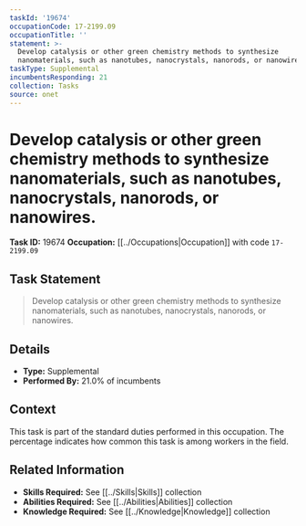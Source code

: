 ```yaml
---
taskId: '19674'
occupationCode: 17-2199.09
occupationTitle: ''
statement: >-
  Develop catalysis or other green chemistry methods to synthesize
  nanomaterials, such as nanotubes, nanocrystals, nanorods, or nanowires.
taskType: Supplemental
incumbentsResponding: 21
collection: Tasks
source: onet
---
```

# Develop catalysis or other green chemistry methods to synthesize nanomaterials, such as nanotubes, nanocrystals, nanorods, or nanowires.

**Task ID:** 19674
**Occupation:** [[../Occupations|Occupation]] with code `17-2199.09`

## Task Statement

> Develop catalysis or other green chemistry methods to synthesize nanomaterials, such as nanotubes, nanocrystals, nanorods, or nanowires.

## Details

- **Type:** Supplemental
- **Performed By:** 21.0% of incumbents

## Context

This task is part of the standard duties performed in this occupation. The percentage indicates how common this task is among workers in the field.

## Related Information

- **Skills Required:** See [[../Skills|Skills]] collection
- **Abilities Required:** See [[../Abilities|Abilities]] collection
- **Knowledge Required:** See [[../Knowledge|Knowledge]] collection
